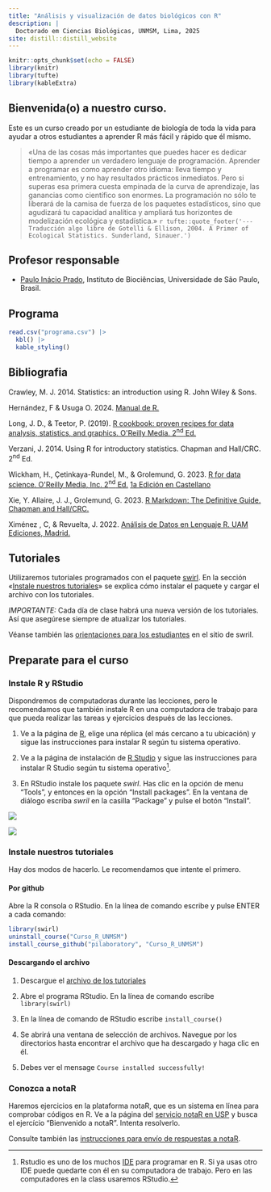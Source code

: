 ```yaml
---
title: "Análisis y visualización de datos biológicos con R"
description: |
  Doctorado em Ciencias Biológicas, UNMSM, Lima, 2025
site: distill::distill_website
---
```


```r
knitr::opts_chunk$set(echo = FALSE)
library(knitr)
library(tufte)
library(kableExtra)
```
## Bienvenida(o) a nuestro curso. 

Este es un curso creado por un estudiante de biología de toda la vida para ayudar a otros estudiantes a aprender R más fácil y rápido que él mismo. 

> «Una de las cosas más importantes que puedes hacer es dedicar tiempo a aprender un verdadero lenguaje de programación. Aprender a programar es como aprender otro idioma: lleva tiempo y entrenamiento, y no hay resultados prácticos inmediatos. Pero si superas esa primera cuesta empinada de la curva de aprendizaje, las ganancias como científico son enormes. La programación no sólo te liberará de la camisa de fuerza de los paquetes estadísticos, sino que agudizará tu capacidad analítica y ampliará tus horizontes de modelización ecológica y estadística.»
>  `r tufte::quote_footer('--- Traducción algo libre de Gotelli & Ellison, 2004. A Primer of Ecological Statistics. Sunderland, Sinauer.')`

## Profesor responsable

* [Paulo Inácio Prado](http://ecologia.ib.usp.br/let/doku.php?id=engl:prado:start), Instituto de Biociências, Universidade de São Paulo, Brasil.

## Programa

```r
read.csv("programa.csv") |>
  kbl() |>
  kable_styling()
```

## Bibliografia

Crawley, M. J. 2014. Statistics: an introduction using R. John Wiley &
Sons.

Hernández, F & Usuga O. 2024. [Manual de R.](https://fhernanb.github.io/Manual-de-R/)

Long, J. D., & Teetor, P. (2019). [R cookbook: proven recipes for data
analysis, statistics, and graphics. O\'Reilly Media. 2^nd^ Ed.](https://rc2e.com/)

Verzani, J. 2014. Using R for introductory statistics. Chapman and
Hall/CRC. 2^nd^ Ed.

Wickham, H., Çetinkaya-Rundel, M., & Grolemund, G. 2023. [R for data
science. O\'Reilly Media, Inc. 2^nd^ Ed.](https://r4ds.hadley.nz/) 
[1a Edición en Castellano](https://es.r4ds.hadley.nz/) 

Xie, Y. Allaire, J. J., Grolemund, G. 2023. [R Markdown: The Definitive
Guide. Chapman and Hall/CRC.](https://bookdown.org/yihui/rmarkdown/)

Ximénez , C, & Revuelta, J. 2022. [Análisis de Datos en Lenguaje R. UAM
Ediciones, Madrid.](https://libros.uam.es/uam/catalog/view/1163/2054/2338)

## Tutoriales

Utilizaremos tutoriales programados con el paquete [swirl](https://swirlstats.com/). En la sección «[Instale nuestros tutoriales]» se explica cómo instalar el paquete y cargar el archivo con los tutoriales. 

*IMPORTANTE:* Cada día de clase habrá una nueva versión de los tutoriales. Así que asegúrese siempre de atualizar los tutoriales.

Véanse también las [orientaciones para los estudiantes](https://swirlstats.com/students.html) en el sitio de swril.


## Preparate para el curso

### Instale R y RStudio

Dispondremos de computadoras durante las lecciones, pero le
recomendamos que también instale R en una computadora de trabajo para
que pueda realizar las tareas y ejercicios después de las lecciones.

1. Ve a la página de [R](https://www.r-project.org/), elige una réplica
(el más cercano a tu ubicación) y sigue las instrucciones para instalar R
según tu sistema operativo.

2. Ve a la página de instalación de [R Studio](https://www.rstudio.com/products/rstudio/download/) y sigue las instrucciones para instalar R Studio según tu sistema operativo[^1].

3. En RStudio instale los paquete *swirl*. Has clic en la opción de menu "Tools", y entonces en la opción "Install packages". En la ventana de diálogo escriba *swril* en la casilla "Package" y pulse el botón "Install".

![](01_introduccion/figs/instal_package_rstudio.png)

![](01_introduccion/figs/instal_package_dialog.png)

### Instale nuestros tutoriales

Hay dos modos de hacerlo. Le recomendamos que intente el primero.

#### Por github

Abre la R consola o RStudio. En la línea de comando escribe y pulse ENTER a cada comando:

```r
library(swirl)
uninstall_course("Curso_R_UNMSM")
install_course_github("pilaboratory", "Curso_R_UNMSM")
```

#### Descargando el archivo

1. Descargue el [archivo de los tutoriales](Tutoriales/Curso_R_UNMSM.swc)

2. Abre el programa RStudio. En la línea de comando escribe `library(swirl)`

3. En la línea de comando de RStudio escribe `install_course()`

4. Se abrirá una ventana de selección de archivos. Navegue por los directorios hasta encontrar el archivo que ha descargado y haga clic en él.

5. Debes ver el mensage `Course installed successfully!`


### Conozca a notaR

Haremos ejercicios en la plataforma notaR, que es un sistema en línea
para comprobar códigos en R. Ve a la página del [servicio notaR en
USP](http://notar.ib.usp.br) y busca el ejercício "Bienvenido a
notaR". Intenta resolverlo. 

Consulte también las [instrucciones para envío de respuestas a notaR](01_introduccion/envio_respuestas_notar.html).


[^1]: Rstudio es uno de los muchos [IDE](https://es.wikipedia.org/wiki/Entorno_de_desarrollo_integrado) para programar en R. Si ya usas otro IDE puede quedarte con él en su computadora de trabajo. Pero en las computadores en la class usaremos RStudio.
